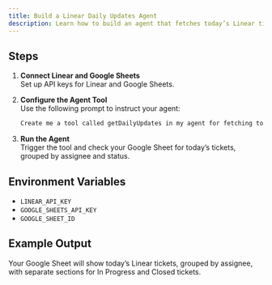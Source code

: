 ```yaml
---
title: Build a Linear Daily Updates Agent
description: Learn how to build an agent that fetches today’s Linear tickets and saves them to Google Sheets, grouped by assignee and status.
---
```



<WhatWeWillDo platformNames='Google Calendar, Gmail, and Slack accounts' projectType='MCP'/>

<InstallMcpServer />

<ConnectAccounts platformNames='Google Calendar, Gmail, and Slack accounts'/>
<AddConnections platforms={[{'name': 'Gmail', 'code': 'gmail'}, { 'name': 'Google Calendar', 'code': 'google-calendar' }, {'name': 'Slack', 'code': 'slack'}]} />
<NewConnectionDemo />

<SetupStarterProject />

## Steps

1. **Connect Linear and Google Sheets**  
   Set up API keys for Linear and Google Sheets.

2. **Configure the Agent Tool**  
   Use the following prompt to instruct your agent:
   ```markdown
   Create me a tool called getDailyUpdates in my agent for fetching today’s tickets from Linear, saving them into Google Sheets in a well-structured, easy-to-read format, grouped by assignee and status (In Progress / Closed).
   ```

3. **Run the Agent**  
   Trigger the tool and check your Google Sheet for today’s tickets, grouped by assignee and status.

## Environment Variables

- `LINEAR_API_KEY`
- `GOOGLE_SHEETS_API_KEY`
- `GOOGLE_SHEET_ID`

## Example Output

Your Google Sheet will show today’s Linear tickets, grouped by assignee, with separate sections for In Progress and Closed tickets.